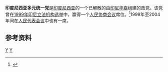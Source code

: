{{Infobox Political Party
|名字       = 印度尼西亚多元统一党
|原文名     = Partai Bhinneka Tunggal Ika Indonesia
|建立       = 1998年6月1日
|解散       = 未知
|主席       =[[吴能彬|吴能彬]]
|秘书长     =Harider Singh<br>Eddy Djaja
|意识形态   = [[潘查希拉|潘查希拉]]
}}

'''印度尼西亚多元统一党'''是[[印度尼西亚|印度尼西亚]]的一个已解散的由[[印尼华裔|印尼华裔]]组建的政党。该党曾在[[1999年印尼立法机构选举|1999年印尼立法机构选举]]中，赢得一个[[人民协商会议|人民协商会议]]席位。<ref>{{cite journal|author =贾都强|date =|year =|month =|title =转型进程中的印尼华人社会：现状、问题与前景|journal =当代亚太|volume =|issue =|pages =|publisher =|location =|issn =|url =http://study.ccln.gov.cn/fenke/zhengzhixue/zzjpwz/zzgjzz/219529-1.shtml|language =zh-hans|accessdate =2016年1月28日|archive-url =https://web.archive.org/web/20160203043859/http://study.ccln.gov.cn/fenke/zhengzhixue/zzjpwz/zzgjzz/219529-1.shtml|archive-date =2016-02-03|dead-url =yes}}</ref>1999年至2004年间在[[人民代表会议|人民代表会议]]中也有一席。

==参考资料==
{{reflist}}

[[Category:印尼政党|Y]]
[[Category:1998年建立的政黨|Y]]
{{政党小作品}}